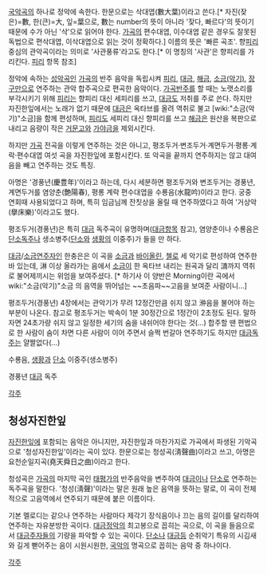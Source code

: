 [[국악]]곡의 하나로 정악에 속한다. 한문으로는 삭대엽(數大葉)이라고 쓴다.[* 자진(잦은)=數, 한(큰)=大, 잎=葉으로, 數는 number의 뜻이 아니라 '잦다, 빠르다'의 뜻이기 때문에 수가 아닌 '삭'으로 읽어야 한다. [[가곡]]의 편수대엽, 이수대엽 같은 경우도 잘못된 독법으로 편삭대엽, 이삭대엽으로 읽는 것이 정확하다.] 이름의 뜻은 '빠른 곡조'. 향[[피리]] 중심의 관악곡이라는 의미로 '사관풍류'라고도 한다.[* 이 명칭의 '사관'은 향피리를 가리킨다. [[피리]] 항목 참조]

정악에 속하는 [[성악]]곡인 [[가곡]]의 반주 음악을 독립시켜 [[피리]], [[대금]], [[해금]], [[소금(악기)]], [[장구]]만으로 연주하는 관악 합주곡으로 편곡한 음악이다. [[가곡]]반주를 할 때는 노랫소리를 부각시키기 위해 [[피리]]는 향피리 대신 세피리를 쓰고, [[대금]]도 저취를 주로 쓴다. 하지만 자진한잎에서는 노래가 없기 때문에 [[대금]]은 옥타브를 올려 역취로 불고 [wiki:"소금(악기)"소금]을 함께 편성하며, [[피리]]도 세피리 대신 향피리를 쓰고 [[해금]]은 원산을 복판으로 내리고 음량이 작은 [[거문고]]와 [[가야금]]을 제외시킨다.

하지만 [[가곡]] 전곡을 이렇게 연주하는 것은 아니고, 평조두거·변조두거·계면두거·평롱·계락·편수대엽 여섯 곡을 자진한잎에 포함시킨다. 또 악곡을 끝까지 연주하지는 않고 대여음을 빼고 연주하는 것도 특징.

아명은 '경풍년(慶豊年)'이라고 하는데, 다시 세분하면 평조두거와 변조두거는 경풍년, 계면두거를 염양춘(艶陽春), 평롱 계락 편수대엽을 수룡음(水龍吟)이라고 한다. 궁중 연회때 사용되었다고 하며, 특히 임금님께 잔칫상을 올릴 때 연주하였다고 하여 '거상악(擧床樂)'이라고도 했다.

평조두거(경풍년)은 특히 [[대금]] 독주곡이 유명하며([[대금]]항목 참고), 염양춘이나 수룡음은 [[단소]]독주나 생소병주([[단소]]와 [[생황]]의 이중주)가 들을 만 하다.

[[대금]]/[[소금]]연주자인 한충은은 이 곡을 [[소금]]과 [[바이올린]], [[첼로]] 세 악기로 편성하여 연주한 바 있는데, 㵉 이상 올라가는 음에서 [[소금]]이 한 옥타브 내리는 원곡과 달리 㵜까지 역취로 불어제끼시는 위엄을 보여주셨다. [* 하기사 이 양반은 Morning이란 곡에서 wiki:"소금(악기)"소금 의 음역을 뛰어넘는 ~~초음파~~고음을 보여준 사람이니…]

평조두거(경풍년) 4장에서는 관악기가 무려 12정간만큼 쉬지 않고 㳞음을 불어야 하는 부분이 나온다. 참고로 평조두거는 박속이 1분 30정간으로 1정간이 2초정도 된다. 말하자면 24초가량 쉬지 않고 일정한 세기의 숨을 내쉬어야 한다는 것(…) 합주할 땐 편법으로 한 사람이 숨이 차면 다른 사람이 이어 주면서 슬쩍 번갈아 연주하기도 하지만 [[대금]]독주는 얄짤없다(…)

{{{#!html
<object width="480" height="385"><param name="movie" value="http://www.youtube.com/v/k0tUs06U7Rc&amp;hl=ko_KR&amp;fs=1"></param><param name="allowFullScreen" value="true"></param><param name="allowscriptaccess" value="always"></param><embed src="http://www.youtube.com/v/k0tUs06U7Rc&amp;hl=ko_KR&amp;fs=1" type="application/x-shockwave-flash" allowscriptaccess="always" allowfullscreen="true" width="480" height="385"></embed></object>
}}}
수룡음, [[생황]]과 [[단소]] 이중주(생소병주)

{{{#!html
<object width="480" height="385"><param name="movie" value="http://www.youtube.com/v/Ng3xn3zMRco&amp;hl=ko_KR&amp;fs=1"></param><param name="allowFullScreen" value="true"></param><param name="allowscriptaccess" value="always"></param><embed src="http://www.youtube.com/v/Ng3xn3zMRco&amp;hl=ko_KR&amp;fs=1" type="application/x-shockwave-flash" allowscriptaccess="always" allowfullscreen="true" width="480" height="385"></embed></object>
}}}
경풍년 [[대금]] 독주

[[각주]]

== 청성자진한잎 ==
{{{#!html
<object width="640" height="385"><param name="movie" value="http://www.youtube.com/v/0f70VFpQhHc&amp;hl=ko_KR&amp;fs=1"></param><param name="allowFullScreen" value="true"></param><param name="allowscriptaccess" value="always"></param><embed src="http://www.youtube.com/v/0f70VFpQhHc&amp;hl=ko_KR&amp;fs=1" type="application/x-shockwave-flash" allowscriptaccess="always" allowfullscreen="true" width="640" height="385"></embed></object>
}}}
[[자진한잎]]에 포함되는 음악은 아니지만, 자진한잎과 마찬가지로 가곡에서 파생된 기악곡으로 '청성자진한잎'이라는 곡이 있다. 
한문으로는 청성곡(淸聲曲)이라고 쓰고, 아명은 요천순일지곡(堯天舜日之曲)이라고 한다.

청성곡은 [[가곡]]의 마지막 곡인 [[태평가]]의 반주음악을 변주하여 [[대금]]이나 [[단소]]로 연주하는 독주곡을 말한다. '청성(淸聲)'이라는 말은 원래 높은 음역을 뜻하는 말로, 이 곡이 전체적으로 고음역에서 연주되기 때문에 붙은 이름이다.

기본 멜로디는 같으나 연주하는 사람마다 제각기 장식음이나 끄는 음의 길이를 달리하여 연주하는 자유분방한 곡이다. [[대금]]정악의 최고봉으로 꼽히는 곡으로, 이 곡을 들음으로서 [[대금]]주자들의 기량을 파악할 수 있는 곡이다. [[단소]]나 [[대금]]등 순취악기 특유의 시김새와 길게 뻗어주는 음이 시원시원한, [[국악]]의 명곡으로 꼽히는 음악 중 하나이다.

[[각주]]
